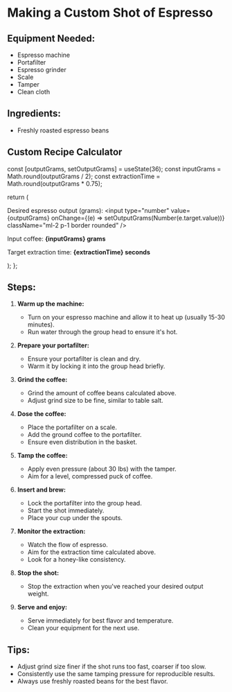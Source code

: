 
# Making a Custom Shot of Espresso

## Equipment Needed:
- Espresso machine
- Portafilter
- Espresso grinder
- Scale
- Tamper
- Clean cloth

## Ingredients:
- Freshly roasted espresso beans

## Custom Recipe Calculator

  const [outputGrams, setOutputGrams] = useState(36);
  const inputGrams = Math.round(outputGrams / 2);
  const extractionTime = Math.round(outputGrams * 0.75);

  return (
    <div className="my-4 p-4 border rounded-md bg-gray-100">
      <label className="block mb-2">
        Desired espresso output (grams):
        <input 
          type="number" 
          value={outputGrams} 
          onChange={(e) => setOutputGrams(Number(e.target.value))}
          className="ml-2 p-1 border rounded"
        />
      </label>
      <p>Input coffee: <strong>{inputGrams} grams</strong></p>
      <p>Target extraction time: <strong>{extractionTime} seconds</strong></p>
    </div>
  );
};

<EspressoCalculator />

## Steps:

1. **Warm up the machine:**
   - Turn on your espresso machine and allow it to heat up (usually 15-30 minutes).
   - Run water through the group head to ensure it's hot.

2. **Prepare your portafilter:**
   - Ensure your portafilter is clean and dry.
   - Warm it by locking it into the group head briefly.

3. **Grind the coffee:**
   - Grind the amount of coffee beans calculated above.
   - Adjust grind size to be fine, similar to table salt.

4. **Dose the coffee:**
   - Place the portafilter on a scale.
   - Add the ground coffee to the portafilter.
   - Ensure even distribution in the basket.

5. **Tamp the coffee:**
   - Apply even pressure (about 30 lbs) with the tamper.
   - Aim for a level, compressed puck of coffee.

6. **Insert and brew:**
   - Lock the portafilter into the group head.
   - Start the shot immediately.
   - Place your cup under the spouts.

7. **Monitor the extraction:**
   - Watch the flow of espresso.
   - Aim for the extraction time calculated above.
   - Look for a honey-like consistency.

8. **Stop the shot:**
   - Stop the extraction when you've reached your desired output weight.

9. **Serve and enjoy:**
   - Serve immediately for best flavor and temperature.
   - Clean your equipment for the next use.

## Tips:
- Adjust grind size finer if the shot runs too fast, coarser if too slow.
- Consistently use the same tamping pressure for reproducible results.
- Always use freshly roasted beans for the best flavor.